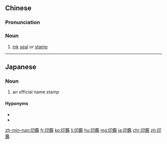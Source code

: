 {{also|印鉴}}
==Chinese==
{{zh-forms|s=印鉴|alt=印鑒}}

===Pronunciation===
{{zh-pron
|m=yìnjiàn
|c=jan3 gaam3
|mn=qz,tw,xm,zz:ìn-kàm
|cat=n
}}

===Noun===
{{zh-noun}}

# [[ink]] [[seal]] or [[stamp]]

----

==Japanese==
{{ja-kanjitab|いん|かん|yomi=o}}
{{wikipedia|Inkan}}

===Noun===
{{ja-noun|いんかん}}

# an official name stamp

====Hyponyms====
* {{ja-r|判子|はんこ}}
* {{ja-r|三文判|さんもんばん}}

[[zh-min-nan:印鑑]]
[[fr:印鑑]]
[[ko:印鑑]]
[[li:印鑑]]
[[hu:印鑑]]
[[mg:印鑑]]
[[ja:印鑑]]
[[chr:印鑑]]
[[zh:印鑑]]